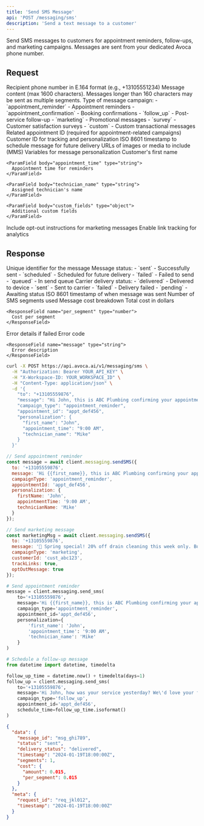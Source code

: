 ```yaml
---
title: 'Send SMS Message'
api: 'POST /messaging/sms'
description: 'Send a text message to a customer'
---
```


<Note>
  Send SMS messages to customers for appointment reminders, follow-ups, and marketing campaigns. Messages are sent from your dedicated Avoca phone number.
</Note>

## Request

<ParamField body="to" type="string" required>
  Recipient phone number in E.164 format (e.g., +13105551234)
</ParamField>

<ParamField body="message" type="string" required>
  Message content (max 1600 characters). Messages longer than 160 characters may be sent as multiple segments.
</ParamField>

<ParamField body="campaign_type" type="string" required>
  Type of message campaign:
  - `appointment_reminder` - Appointment reminders
  - `appointment_confirmation` - Booking confirmations
  - `follow_up` - Post-service follow-up
  - `marketing` - Promotional messages
  - `survey` - Customer satisfaction surveys
  - `custom` - Custom transactional messages
</ParamField>

<ParamField body="appointment_id" type="string">
  Related appointment ID (required for appointment-related campaigns)
</ParamField>

<ParamField body="customer_id" type="string">
  Customer ID for tracking and personalization
</ParamField>

<ParamField body="schedule_time" type="string">
  ISO 8601 timestamp to schedule message for future delivery
</ParamField>

<ParamField body="media_urls" type="array">
  URLs of images or media to include (MMS)
</ParamField>

<ParamField body="personalization" type="object">
  Variables for message personalization
  
  <Expandable title="properties">
    <ParamField body="first_name" type="string">
      Customer's first name
    </ParamField>
    
    <ParamField body="appointment_time" type="string">
      Appointment time for reminders
    </ParamField>
    
    <ParamField body="technician_name" type="string">
      Assigned technician's name
    </ParamField>
    
    <ParamField body="custom_fields" type="object">
      Additional custom fields
    </ParamField>
  </Expandable>
</ParamField>

<ParamField body="opt_out_message" type="boolean" default="true">
  Include opt-out instructions for marketing messages
</ParamField>

<ParamField body="track_links" type="boolean" default="true">
  Enable link tracking for analytics
</ParamField>

## Response

<ResponseField name="message_id" type="string">
  Unique identifier for the message
</ResponseField>

<ResponseField name="status" type="string">
  Message status:
  - `sent` - Successfully sent
  - `scheduled` - Scheduled for future delivery
  - `failed` - Failed to send
  - `queued` - In send queue
</ResponseField>

<ResponseField name="delivery_status" type="string">
  Carrier delivery status:
  - `delivered` - Delivered to device
  - `sent` - Sent to carrier
  - `failed` - Delivery failed
  - `pending` - Awaiting status
</ResponseField>

<ResponseField name="timestamp" type="string">
  ISO 8601 timestamp of when message was sent
</ResponseField>

<ResponseField name="segments" type="number">
  Number of SMS segments used
</ResponseField>

<ResponseField name="cost" type="object">
  Message cost breakdown
  
  <Expandable title="properties">
    <ResponseField name="amount" type="number">
      Total cost in dollars
    </ResponseField>
    
    <ResponseField name="per_segment" type="number">
      Cost per segment
    </ResponseField>
  </Expandable>
</ResponseField>

<ResponseField name="error" type="object">
  Error details if failed
  
  <Expandable title="properties">
    <ResponseField name="code" type="string">
      Error code
    </ResponseField>
    
    <ResponseField name="message" type="string">
      Error description
    </ResponseField>
  </Expandable>
</ResponseField>

<RequestExample>

```bash cURL
curl -X POST https://api.avoca.ai/v1/messaging/sms \
  -H "Authorization: Bearer YOUR_API_KEY" \
  -H "X-Workspace-ID: YOUR_WORKSPACE_ID" \
  -H "Content-Type: application/json" \
  -d '{
    "to": "+13105559876",
    "message": "Hi John, this is ABC Plumbing confirming your appointment tomorrow at 9 AM. Reply CONFIRM to confirm or RESCHEDULE to change.",
    "campaign_type": "appointment_reminder",
    "appointment_id": "appt_def456",
    "personalization": {
      "first_name": "John",
      "appointment_time": "9:00 AM",
      "technician_name": "Mike"
    }
  }'
```

```javascript Node.js
// Send appointment reminder
const message = await client.messaging.sendSMS({
  to: '+13105559876',
  message: 'Hi {{first_name}}, this is ABC Plumbing confirming your appointment tomorrow at {{appointment_time}}. Reply CONFIRM to confirm or RESCHEDULE to change.',
  campaignType: 'appointment_reminder',
  appointmentId: 'appt_def456',
  personalization: {
    firstName: 'John',
    appointmentTime: '9:00 AM',
    technicianName: 'Mike'
  }
});

// Send marketing message
const marketingMsg = await client.messaging.sendSMS({
  to: '+13105559876',
  message: '🔧 Spring special! 20% off drain cleaning this week only. Book now: https://book.abcplumbing.com',
  campaignType: 'marketing',
  customerId: 'cust_abc123',
  trackLinks: true,
  optOutMessage: true
});
```

```python Python
# Send appointment reminder
message = client.messaging.send_sms(
    to='+13105559876',
    message='Hi {{first_name}}, this is ABC Plumbing confirming your appointment tomorrow at {{appointment_time}}. Reply CONFIRM to confirm or RESCHEDULE to change.',
    campaign_type='appointment_reminder',
    appointment_id='appt_def456',
    personalization={
        'first_name': 'John',
        'appointment_time': '9:00 AM',
        'technician_name': 'Mike'
    }
)

# Schedule a follow-up message
from datetime import datetime, timedelta

follow_up_time = datetime.now() + timedelta(days=1)
follow_up = client.messaging.send_sms(
    to='+13105559876',
    message='Hi John, how was your service yesterday? We\'d love your feedback: https://feedback.abcplumbing.com/s/123',
    campaign_type='follow_up',
    appointment_id='appt_def456',
    schedule_time=follow_up_time.isoformat()
)
```

</RequestExample>

<ResponseExample>

```json
{
  "data": {
    "message_id": "msg_ghi789",
    "status": "sent",
    "delivery_status": "delivered",
    "timestamp": "2024-01-19T18:00:00Z",
    "segments": 1,
    "cost": {
      "amount": 0.015,
      "per_segment": 0.015
    }
  },
  "meta": {
    "request_id": "req_jkl012",
    "timestamp": "2024-01-19T18:00:00Z"
  }
}
```

</ResponseExample>